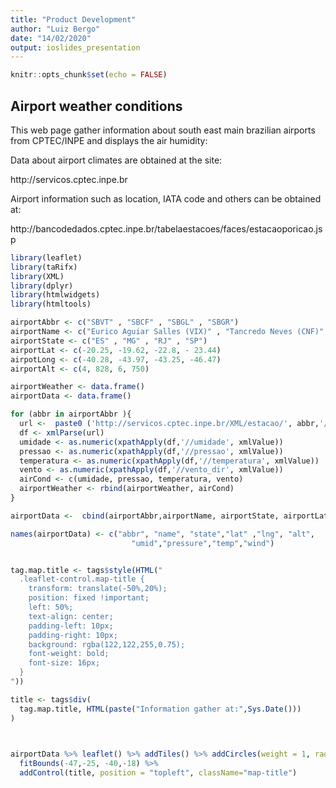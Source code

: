 ---
title: "Product Development"
author: "Luiz Bergo"
date: "14/02/2020"
output: ioslides_presentation
---

```{r setup, include=FALSE}
knitr::opts_chunk$set(echo = FALSE)
```

## Airport weather conditions

This web page gather information about south east main brazilian airports from CPTEC/INPE and displays the air humidity:

Data about airport climates are obtained at the site:

http://servicos.cptec.inpe.br

Airport information such as location, IATA code and others can be obtained at:

http://bancodedados.cptec.inpe.br/tabelaestacoes/faces/estacaoporicao.jsp




```{r , echo=FALSE}

library(leaflet)
library(taRifx)
library(XML)
library(dplyr)
library(htmlwidgets)
library(htmltools)

airportAbbr <- c("SBVT" , "SBCF" , "SBGL" , "SBGR")
airportName <- c("Eurico Aguiar Salles (VIX)" , "Tancredo Neves (CNF)" , "Galeão (GIG)" , "Guarulhos (GRU)")
airportState <- c("ES" , "MG" , "RJ" , "SP")
airportLat <- c(-20.25, -19.62, -22.8, - 23.44)
airpotLong <- c(-40.28, -43.97, -43.25, -46.47)
airportAlt <- c(4, 828, 6, 750)

airportWeather <- data.frame()
airportData <- data.frame()

for (abbr in airportAbbr ){
  url <-  paste0 ('http://servicos.cptec.inpe.br/XML/estacao/', abbr,'/condicoesAtuais.xml' )
  df <- xmlParse(url)
  umidade <- as.numeric(xpathApply(df,'//umidade', xmlValue))
  pressao <- as.numeric(xpathApply(df,'//pressao', xmlValue))
  temperatura <- as.numeric(xpathApply(df,'//temperatura', xmlValue))
  vento <- as.numeric(xpathApply(df,'//vento_dir', xmlValue))
  airCond <- c(umidade, pressao, temperatura, vento)
  airportWeather <- rbind(airportWeather, airCond)
}

airportData <-  cbind(airportAbbr,airportName, airportState, airportLat, airpotLong, airportAlt, airportWeather)

names(airportData) <- c("abbr", "name", "state","lat" ,"lng", "alt",
                           "umid","pressure","temp","wind")


tag.map.title <- tags$style(HTML("
  .leaflet-control.map-title { 
    transform: translate(-50%,20%);
    position: fixed !important;
    left: 50%;
    text-align: center;
    padding-left: 10px; 
    padding-right: 10px; 
    background: rgba(122,122,255,0.75);
    font-weight: bold;
    font-size: 16px;
  }
"))

title <- tags$div(
  tag.map.title, HTML(paste("Information gather at:",Sys.Date()))
)  

  

airportData %>% leaflet() %>% addTiles() %>% addCircles(weight = 1, radius = airportData$umid*1000, popup = airportData$name) %>% 
  fitBounds(-47,-25, -40,-18) %>%
  addControl(title, position = "topleft", className="map-title")



```